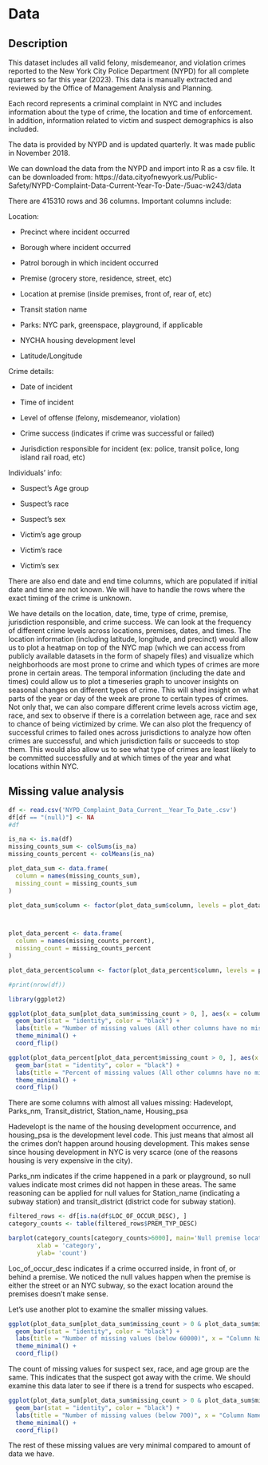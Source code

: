 # Data

## Description



This dataset includes all valid felony, misdemeanor, and violation crimes reported to the New York City Police Department (NYPD) for all complete quarters so far this year (2023). This data is manually extracted and reviewed by the Office of Management Analysis and Planning. 

Each record represents a criminal complaint in NYC and includes information about the type of crime, the location and time of enforcement. In addition, information related to victim and suspect demographics is also included. 

The data is provided by NYPD and is updated quarterly. It was made public in November 2018.

We can download the data from the NYPD and import into R as a csv file. It can be downloaded from: https://data.cityofnewyork.us/Public-Safety/NYPD-Complaint-Data-Current-Year-To-Date-/5uac-w243/data


There are 415310 rows and 36 columns. Important columns include:

Location:

- Precinct where incident occurred

- Borough where incident occurred

- Patrol borough in which incident occurred

- Premise (grocery store, residence, street, etc)

- Location at premise (inside premises, front of, rear of, etc)

- Transit station name

- Parks: NYC park, greenspace, playground, if applicable

- NYCHA housing development level

- Latitude/Longitude

Crime details:

- Date of incident

- Time of incident

- Level of offense (felony, misdemeanor, violation)

- Crime success (indicates if crime was successful or failed)

- Jurisdiction responsible for incident (ex: police, transit police, long island rail road, etc)

Individuals' info:

- Suspect's Age group

- Suspect's race

- Suspect's sex

- Victim's age group

- Victim's race

- Victim's sex


There are also end date and end time columns, which are populated if initial date and time are not known. 
We will have to handle the rows where the exact timing of the crime is unknown.



We have details on the location, date, time, type of crime, premise, jurisdiction responsible, and crime success.
We can look at the frequency of different crime levels across locations, premises, dates, and times.
The location information (including latitude, longitude, and precinct) would allow us to plot a heatmap on top of the NYC map (which we can access from publicly available datasets in the form of shapely files) and visualize which neighborhoods are most prone to crime and which types of crimes are more prone in certain areas. 
The temporal information (including the date and times) could allow us to plot a timeseries graph to uncover insights on seasonal changes on different types of crime. This will shed insight on what parts of the year or day of the week are prone to certain types of crimes.
Not only that, we can also compare different crime levels across victim age, race, and sex to observe if there is a correlation between age, race and sex to chance of being victimized by crime.
We can also plot the frequency of successful crimes to failed ones across jurisdictions to analyze how often crimes are successful, and which jurisdiction fails or succeeds to stop them. This would also allow us to see what type of crimes are least likely to be committed successfully and at which times of the year and what locations within NYC.


## Missing value analysis

```r
df <- read.csv('NYPD_Complaint_Data_Current__Year_To_Date_.csv')
df[df == "(null)"] <- NA
#df
```

```r
is_na <- is.na(df)
missing_counts_sum <- colSums(is_na)
missing_counts_percent <- colMeans(is_na)

plot_data_sum <- data.frame(
  column = names(missing_counts_sum),
  missing_count = missing_counts_sum
)

plot_data_sum$column <- factor(plot_data_sum$column, levels = plot_data_sum$column[order(plot_data_sum$missing_count)])



plot_data_percent <- data.frame(
  column = names(missing_counts_percent),
  missing_count = missing_counts_percent
)

plot_data_percent$column <- factor(plot_data_percent$column, levels = plot_data_percent$column[order(plot_data_percent$missing_count)])
```


```r
#print(nrow(df))
```


```r
library(ggplot2)

ggplot(plot_data_sum[plot_data_sum$missing_count > 0, ], aes(x = column, y = missing_count)) +
  geom_bar(stat = "identity", color = "black") +
  labs(title = "Number of missing values (All other columns have no missing values)", x = "Column Names", y = "Counts") +
  theme_minimal() +
  coord_flip()

ggplot(plot_data_percent[plot_data_percent$missing_count > 0, ], aes(x = column, y = missing_count)) +
  geom_bar(stat = "identity", color = "black") +
  labs(title = "Percent of missing values (All other columns have no missing values)", x = "Column Names", y = "Percentage") +
  theme_minimal() +
  coord_flip()


```
There are some columns with almost all values missing: Hadevelopt, Parks_nm, Transit_district, Station_name, Housing_psa

Hadevelopt is the name of the housing development occurrence, and housing_psa is the development level code. This just means that almost all the crimes don't happen around housing development. This makes sense since housing development in NYC is very scarce (one of the reasons housing is very expensive in the city).

Parks_nm indicates if the crime happened in a park or playground, so null values indicate most crimes did not happen in these areas. The same reasoning can be applied for null values for Station_name (indicating a subway station) and transit_district (district code for subway station).




```r
filtered_rows <- df[is.na(df$LOC_OF_OCCUR_DESC), ]
category_counts <- table(filtered_rows$PREM_TYP_DESC)

barplot(category_counts[category_counts>6000], main='Null premise location occurrences',
        xlab = 'category',
        ylab= 'count')


```
Loc_of_occur_desc indicates if a crime occurred inside, in front of, or behind a premise. We noticed the null values happen when the premise is either the street or an NYC subway, so the exact location around the premises doesn't make sense.


Let's use another plot to examine the smaller missing values.

```r
ggplot(plot_data_sum[plot_data_sum$missing_count > 0 & plot_data_sum$missing_count < 60000, ], aes(x = column, y = missing_count)) +
  geom_bar(stat = "identity", color = "black") +
  labs(title = "Number of missing values (below 60000)", x = "Column Names", y = "Counts") +
  theme_minimal() +
  coord_flip()


```
The count of missing values for suspect sex, race, and age group are the same. This indicates that the suspect got away with the crime. We should examine this data later to see if there is a trend for suspects who escaped.


```r
ggplot(plot_data_sum[plot_data_sum$missing_count > 0 & plot_data_sum$missing_count < 700, ], aes(x = column, y = missing_count)) +
  geom_bar(stat = "identity", color = "black") +
  labs(title = "Number of missing values (below 700)", x = "Column Names", y = "Counts") +
  theme_minimal() +
  coord_flip()
```

The rest of these missing values are very minimal compared to amount of data we have.









